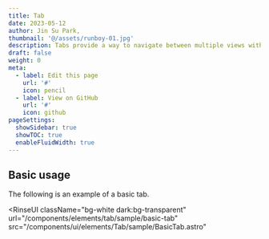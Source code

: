 ```yaml
---
title: Tab
date: 2023-05-12
author: Jin Su Park,
thumbnail: '@/assets/runboy-01.jpg'
description: Tabs provide a way to navigate between multiple views within the same context.
draft: false
weight: 0
meta:
  - label: Edit this page
    url: '#'
    icon: pencil
  - label: View on GitHub
    url: '#'
    icon: github
pageSettings:
  showSidebar: true
  showTOC: true
  enableFluidWidth: true
---
```



## Basic usage

The following is an example of a basic tab.


<RinseUI
  className="bg-white dark:bg-transparent"
  url="/components/elements/tab/sample/basic-tab"
  src="/components/ui/elements/Tab/sample/BasicTab.astro"
>
  <BasicTab />
</RinseUI>
